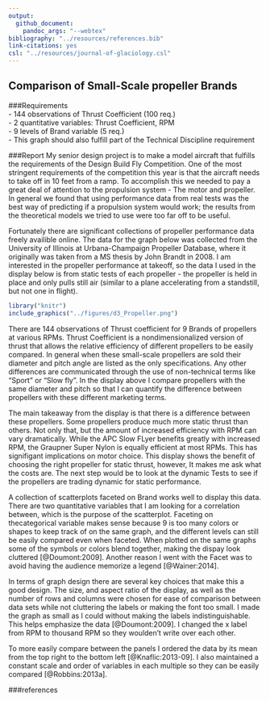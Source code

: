 ```yaml
---
output: 
  github_document: 
    pandoc_args: "--webtex"
bibliography: "../resources/references.bib"
link-citations: yes
csl: "../resources/journal-of-glaciology.csl"
---
```


## Comparison of Small-Scale propeller Brands

###Requirements  
 - 144 observations of Thrust Coefficient (100 req.)  
 - 2 quantitative variables: Thrust Coefficient, RPM  
 - 9 levels of Brand variable (5 req.)  
 - This graph should also fulfill part of the Technical Discipline requirement
 
###Report
My senior design project is to make a model aircraft that fulfills the requirements of the Design Build Fly Competition. One of the most stringent requirements of the competition this year is that the aircraft needs to take off in 10 feet from a ramp. To accomplish this we needed to pay a great deal of attention to the propulsion system - The motor and propeller. In general we found that using performance data from real tests was the best way of predicting if a propulsion system would work; the results from the theoretical models we tried to use were too far off to be useful. 

Fortunately there are significant collections of propeller performance data freely availible online. The data for the graph below was collected from the University of Illinois at Urbana-Champaign Propeller Database, where it originally was taken from a MS thesis by John Brandt in 2008. I am interested in the propeller performance at takeoff, so the data I used in the display below is from static tests of each propeller - the propeller is held in place and only pulls still air (similar to a plane accelerating from a standstill, but not one in flight).

```r
library("knitr")
include_graphics("../figures/d3_Propeller.png")
```
There are 144 observations of Thrust coefficient for 9 Brands of propellers at various RPMs. Thrust Coefficient is a nondimensionalized version of thrust that allows the relative efficiency of different propellers to be easily compared. In general when these small-scale propellers are sold their diameter and pitch angle are listed as the only specifications. Any other differences are communicated through the use of non-technical terms like "Sport" or "Slow fly". In the display above I compare propellers with the same diameter and pitch so that I can quantify the difference between propellers with these different marketing terms.

The main takeaway from the display is that there is a difference between these propellers. Some propellers produce much more static thrust than others. Not only that, but the amount of increased efficiency with RPM can vary dramatically. While the APC Slow FLyer benefits greatly with increased RPM, the Graupner Super Nylon is equally efficient at most RPMs. This has signifigant implications on motor choice. This display shows the benefit of choosing the right propeller for static thrust, however, It makes me ask what the costs are. The next step would be to look at the dynamic Tests to see if the propellers are trading dynamic for static performance.

A collection of scatterplots faceted on Brand works well to display this data. There are two quantitative variables that I am looking for a correlation between, which is the purpose of the scatterplot. Faceting on thecategorical variable makes sense because 9 is too many colors or shapes to keep track of on the same graph, and the different levels can still be easily compared even when faceted. When plotted on the same graphs some of the symbols or colors blend together, making the dispay look cluttered [@Doumont:2009]. Another reason I went with the Facet was to avoid having the audience memorize a legend [@Wainer:2014].

In terms of graph design there are several key choices that make this a good design. The size, and aspect ratio of the display, as well as the number of rows and columns were chosen for ease of comparison between data sets while not cluttering the labels or making the font too small. I made the graph as small as I could without making the labels indistinguishable. This helps emphasize the data [@Doumont:2009]. I changed the x label from RPM to thousand RPM so they woulden't write over each other.

To more easily compare between the panels I ordered the data by its mean from the top right to the bottom left [@Knaflic:2013-09]. I also maintained a constant scale and order of variables in each multiple so they can be easily compared [@Robbins:2013a]. 


###references
<div id="refs"></div>
